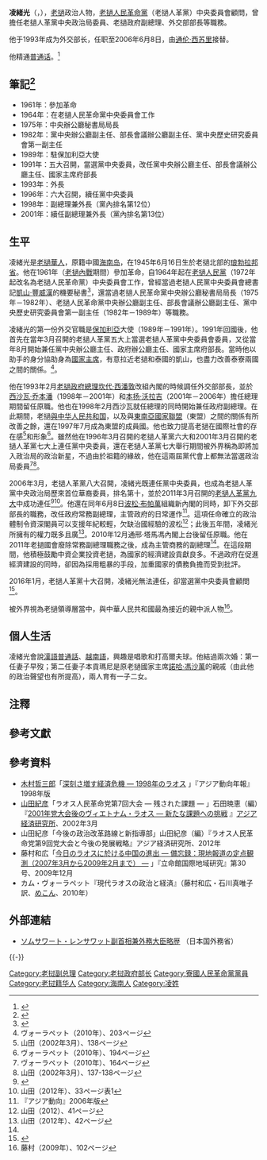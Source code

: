 {{Infobox officeholder
|name                = 凌緒光<br/>{{Lang|lo|ສົມສະຫວາດ ເລັ່ງສະຫວັດ}}
|image               = Somsavat.JPG
|alt                 = 在2011年老撾人民革命黨九大召開期間會見記者的凌緒光
|office              = [[老撾政府|老撾政府]]副總理
|primeminister       = [[西沙瓦·喬本潘|西沙瓦·喬本潘]]<br/>[[本揚·沃拉吉|本揚·沃拉吉]]<br/>[[波松·布帕萬|波松·布帕萬]]<br/>[[通邢·塔馬馮|通邢·塔馬馮]]
|term_start          = 1998年2月24日
|term_end            = 2016年4月20日
|office2             = [[老撾外交部|老撾外交部]]部長
|primeminister2      = [[坎代·西潘敦|坎代·西潘敦]]<br/>[[西沙瓦·喬本潘|西沙瓦·喬本潘]]<br/>[[本揚·沃拉吉|本揚·沃拉吉]]
|term_start2         = 1993年2月20日
|term_end2           = 2006年6月8日
|predecessor2        = [[奔·西巴色|奔·西巴色]]
|successor2          = [[通倫·西蘇里|通倫·西蘇里]]
|birth_date          = {{Birth date and age|1945|11|10}}
|birth_place         = {{flag|Kingdom of Laos}}[[琅勃拉邦省|琅勃拉邦省]]
|nationality         = {{LAO}}
|party               = [[老撾人民革命黨|老撾人民革命黨]]
|spouse              = 本貢瑪尼·凌沙瓦
|religion            = [[上座部佛教|上座部佛教]]
}}

'''凌緒光'''（{{Lang-lo|ສົມສະຫວາດ ເລັ່ງສະຫວັດ}}，{{bd|1945年|6月16日|CatIdx=Lengsavad, Somsavat}}），[[老撾|老撾]]政治人物，[[老撾人民革命黨|老撾人民革命黨]]（老撾人革黨）中央委員會顧問，曾擔任老撾人革黨中央政治局委員、老撾政府副總理、外交部部長等職務。

他于1993年成为外交部长，任职至2006年6月8日，由[[通伦·西苏里|通伦·西苏里]]接替。

他精通[[普通话|普通话]]。<ref>{{Cite web|title=Land-locked Laos on track for controversial China rail link|url=https://asia.nikkei.com/Politics/International-relations/Land-locked-Laos-on-track-for-controversial-China-rail-link|access-date=2020-11-05|website=Nikkei Asia|language=en-GB|archive-date=2022-01-22|archive-url=https://web.archive.org/web/20220122122932/https://asia.nikkei.com/Politics/International-relations/Land-locked-Laos-on-track-for-controversial-China-rail-link|dead-url=no}}</ref>

== 筆記<ref name="Stuart-Fox">{{cite book|last=Stuart-Fox|first=Martin|title=Historical Dictionary of Laos|publisher=Scarecrow Press|location=Lanham, Maryland|date=2008|edition=3rd|pages=314-315|isbn=978-0-8108-5624-0|url=https://books.google.com.hk/books?id=seglAAAAQBAJ&pg=PA314|accessdate=2016-02-15}}</ref> ==
* 1961年：參加革命
* 1964年：在老撾人民革命黨中央委員會工作
* 1975年：中央辦公廳秘書局局長
* 1982年：黨中央辦公廳副主任、部長會議辦公廳副主任、黨中央歷史研究委員會第一副主任
* 1989年：駐保加利亞大使
* 1991年：五大召開，當選黨中央委員，改任黨中央辦公廳主任、部長會議辦公廳主任、國家主席府部長
* 1993年：外長
* 1996年：六大召開，續任黨中央委員
* 1998年：副總理兼外長（黨內排名第12位）
* 2001年：續任副總理兼外長（黨內排名第13位）

== 生平 ==
凌緒光是[[老撾華人|老撾華人]]，原籍中國[[海南岛|海南岛]]，在1945年6月16日生於老撾北部的[[琅勃拉邦省|琅勃拉邦省]]。他在1961年（[[老撾內戰|老撾內戰]]期間）參加革命，自1964年起在[[老撾人民革命黨|老撾人民黨]]（1972年起改名為老撾人民革命黨）中央委員會工作，曾經當過老撾人民黨中央委員會總書記[[凱山·豐威漢|凱山·豐威漢]]的機要秘書<ref name=ma>{{cite news |title=排除“祖籍”障碍　华裔首次当选老挝政治局委员 |author=馬燁華 |newspaper=中国僑網 |date=2006-03-30 |url=http://www.hsm.com.cn/news/2006/0330/68/22377.shtml |accessdate=2011-07-07 |archive-date=2007-09-27 |archive-url=https://web.archive.org/web/20070927212705/http://www.hsm.com.cn/news/2006/0330/68/22377.shtml |dead-url=no }}</ref>{{efn|一說凌緒光也是凱山的義子。<ref name=ma/>}}，還當過老撾人民革命黨中央辦公廳秘書局局長（1975年－1982年）、老撾人民革命黨中央辦公廳副主任、部長會議辦公廳副主任、黨中央歷史研究委員會第一副主任（1982年－1989年）等職務。

凌緒光的第一份外交官職是[[保加利亞人民共和國|保加利亞]]大使（1989年－1991年）。1991年回國後，他首先在當年3月召開的老撾人革黨五大上當選老撾人革黨中央委員會委員，又從當年8月開始兼任黨中央辦公廳主任、政府辦公廳主任、國家主席府部長。當時他以助手的身分協助身為[[老撾人民民主共和國主席|國家主席]]，有意拉近老撾和泰國的凱山，也盡力改善泰寮兩國之間的關係。<ref>ヴォーラペット（2010年）、203ページ</ref>。

他在1993年2月[[老撾政府總理|老撾政府總理]][[坎代·西潘敦|坎代·西潘敦]]改組內閣的時候調任外交部部長，並於[[西沙瓦·乔本潘|西沙瓦·乔本潘]]（1998年－2001年）和[[本扬·沃拉吉|本扬·沃拉吉]]（2001年－2006年）擔任總理期間留任原職。他也在1998年2月西沙瓦就任總理的同時開始兼任政府副總理。在此期間，老撾[[中寮關係|與中华人民共和国]]，以及與[[東南亞國家聯盟|東南亞國家聯盟]]（東盟）之間的關係有所改善之餘，還在1997年7月成為東盟的成員國。他也致力提高老撾在國際社會的存在感<ref>山田（2002年3月）、138ページ</ref>和形象<ref>ヴォーラペット（2010年）、194ページ</ref>。雖然他在1996年3月召開的老撾人革黨六大和2001年3月召開的老撾人革黨七大上連任黨中央委員，還在老撾人革黨七大舉行期間被外界稱為即將加入政治局的政治新星，不過由於祖籍的緣故，他在這兩屆黨代會上都無法當選政治局委員<ref>ヴォーラペット（2010年）、164ページ</ref><ref>山田（2002年3月）、137-138ページ</ref>。

2006年3月，老撾人革黨八大召開，凌緒光既連任黨中央委員，也成為老撾人革黨中央政治局歷來首位華裔委員，排名第十，並於2011年3月召開的[[老撾人民革命黨第九次全國代表大會|老撾人革黨九大]]中成功連任<ref>{{cite press release |title=Ninth Congress announces new Party leaders, adopts resolution |publisher=Vientiane Times |date=2011-03-23 |format= |language=en |url=http://www.vientianetimes.org.la/VTT_PartyPages1/9thPartyCongress.htm |accessdate=2011-06-19 |archive-date=2013-04-12 |archive-url=https://web.archive.org/web/20130412131157/http://www.vientianetimes.org.la/VTT_PartyPages1/9thPartyCongress.htm |dead-url=no }}</ref><ref>山田（2012年）、33ページ表1</ref>。他還在同年6月8日[[波松·布帕萬|波松·布帕萬]]組織新內閣的同時，卸下外交部部長的職務，改任政府常務副總理，主管政府的日常運作<ref>『アジア動向』2006年版</ref>。這項任命確立的政治體制令資深閣員可以支援年紀較輕，欠缺治國經驗的波松<ref>山田（2012）、41ページ</ref>；此後五年間，凌緒光所擁有的權力既多且廣<ref name="#1">山田（2012年）、42ページ</ref>。2010年12月通邢·塔馬馮內閣上台後留任原職。他在2011年老撾國會廢除常務副總理職務之後，成為主管商務的副總理<ref name="#1"/>。在這段期間，他積極鼓勵中資企業投資老撾，為國家的經濟建設貢獻良多。不過政府在促進經濟建設的同時，卻因為採用粗暴的手段，加重國家的債務負擔而受到批評。

2016年1月，老撾人革黨十大召開，凌緒光無法連任，卻當選黨中央委員會顧問<ref>{{Cite news |title=Mr Bounnhang Vorachit voted as new LPRP Secretary General |newspaper=KPL |date=2016-01-22 |author=Lao News Agency |url=http://kpl.gov.la/En/Detail.aspx?id=9909 |accessdate=2016-02-02 |language=en |archive-date=2021-01-20 |archive-url=https://web.archive.org/web/20210120193732/http://kpl.gov.la/En/Detail.aspx?id=9909 |dead-url=no }}</ref>。

被外界視為老撾領導層當中，與中華人民共和國最為接近的親中派人物<ref>藤村（2009年）、102ページ</ref>。

== 個人生活 ==
凌緒光會說[[現代標準漢語|漢語普通話]]、[[越南語|越南語]]，興趣是唱歌和打高爾夫球。他結過兩次婚：第一任妻子早歿；第二任妻子本貢瑪尼是原老撾國家主席[[諾哈·馮沙萬|諾哈·馮沙萬]]的親戚（由此他的政治聲望也有所提高），兩人育有一子二女。

== 注釋 ==
{{Reflist|group=lower-alpha}}

== 參考文獻 ==
{{Reflist|30em}}

== 參考資料 ==
*[[木村哲三郎|木村哲三郎]]「[http://d-arch.ide.go.jp/browse/pdf/1998/203/1998203TPC.pdf 深刻さ増す経済危機 ― 1998年のラオス] {{Wayback|url=http://d-arch.ide.go.jp/browse/pdf/1998/203/1998203TPC.pdf |date=20130123151029 }}」『アジア動向年報』1998年版
*[[山田紀彦|山田紀彦]]「ラオス人民革命党第7回大会 ― 残された課題 ― 」石田暁恵（編）『[http://www.ide.go.jp/Japanese/Publish/Download/Topics/46.html 2001年党大会後のヴィエトナム・ラオス ― 新たな課題への挑戦] {{Wayback|url=http://www.ide.go.jp/Japanese/Publish/Download/Topics/46.html |date=20210116171239 }}』[[アジア経済研究所|アジア経済研究所]]、2002年3月
*山田紀彦「今後の政治改革路線と新指導部」山田紀彦（編）『ラオス人民革命党第9回党大会と今後の発展戦略』アジア経済研究所、2012年
*藤村和広「[http://www.ritsumei.ac.jp/acd/re/k-rsc/ras/04_publications/ria_ja/30_07.pdf 今日のラオスに於ける中国の進出 ― 備忘録：現地報道の定点観測（2007年3月から2009年2月まで） ― ] {{Wayback|url=http://www.ritsumei.ac.jp/acd/re/k-rsc/ras/04_publications/ria_ja/30_07.pdf |date=20150928171012 }}」『立命館国際地域研究』第30号、2009年12月
* カム・ヴォーラペット『現代ラオスの政治と経済』（藤村和広・石川真唯子訳、[[めこん|めこん]]、2010年）

== 外部連結 ==
*[http://www.mofa.go.jp/mofaj/area/laos/cv/r_somsavat.html ソムサワート・レンサワット副首相兼外務大臣略歴] {{Wayback|url=http://www.mofa.go.jp/mofaj/area/laos/cv/r_somsavat.html |date=20100113185449 }}（日本国外務省）

{{-}}
{{start box}}
{{s-off}}
{{s-bef|before=[[奔·西巴色|奔·西巴色]]}}
{{s-ttl|title=[[老撾外交部|老撾外交部]]部長|years=1993年2月20日－2006年6月8日}}
{{s-aft|after=[[通倫·西蘇里|通倫·西蘇里]]}}
{{s-end}}

{{DEFAULTSORT:Lengsavad, Somsavat}}
[[Category:老挝副总理|Category:老挝副总理]]
[[Category:老挝政府部长|Category:老挝政府部长]]
[[Category:寮國人民革命黨黨員|Category:寮國人民革命黨黨員]]
[[Category:老挝籍华人|Category:老挝籍华人]]
[[Category:海南人|Category:海南人]]
[[Category:凌姓|Category:凌姓]]